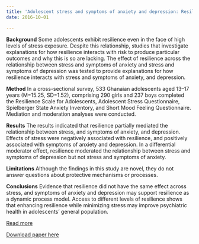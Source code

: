 ```yaml
---
title: 'Adolescent stress and symptoms of anxiety and depression: Resilience explains and differentiates the relationships'
date: 2016-10-01

---
```


**Background**
Some adolescents exhibit resilience even in the face of high levels of stress exposure. Despite this relationship, studies that investigate explanations for how resilience interacts with risk to produce particular outcomes and why this is so are lacking. The effect of resilience across the relationship between stress and symptoms of anxiety and stress and symptoms of depression was tested to provide explanations for how resilience interacts with stress and symptoms of anxiety, and depression.

**Method**
In a cross-sectional survey, 533 Ghanaian adolescents aged 13–17 years (M=15.25, SD=1.52), comprising 290 girls and 237 boys completed the Resilience Scale for Adolescents, Adolescent Stress Questionnaire, Spielberger State Anxiety Inventory, and Short Mood Feeling Questionnaire. Mediation and moderation analyses were conducted.

**Results**
The results indicated that resilience partially mediated the relationship between stress, and symptoms of anxiety, and depression. Effects of stress were negatively associated with resilience, and positively associated with symptoms of anxiety and depression. In a differential moderator effect, resilience moderated the relationship between stress and symptoms of depression but not stress and symptoms of anxiety.

**Limitations**
Although the findings in this study are novel, they do not answer questions about protective mechanisms or processes.

**Conclusions**
Evidence that resilience did not have the same effect across stress, and symptoms of anxiety and depression may support resilience as a dynamic process model. Access to different levels of resilience shows that enhancing resilience while minimizing stress may improve psychiatric health in adolescents' general population.

[Read more](https://doi.org/10.1016/j.jad.2016.05.031)

[Download paper here](http://frederickanyan.github.io/files/publications/adolescent_stress.pdf)

